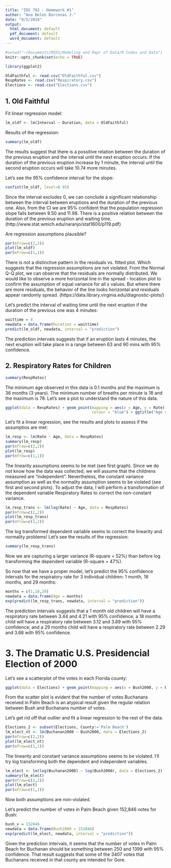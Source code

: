 ```yaml
---
title: "IDS 702 - Homework #1"
author: "Ana Belen Barcenas J."
date: "9/5/2018"
output:
  html_document: default
  pdf_document: default
  word_document: default
---
```


```r
#setwd("~/Documents/MIDS/Modeling and Repr of Data/R Codes and Data")
knitr::opts_chunk$set(echo = TRUE)
```

```r
library(ggplot2)
```


```r
OldFaithful <- read.csv("OldFaithful.csv")
RespRates <- read.csv("Respiratory.csv")
Elections <- read.csv("Elections.csv")
```


## 1. Old Faithful

Fit linear regression model:
``` r
lm_oldf <- lm(Interval ~ Duration, data = OldFaithful)
```

Results of the regression:
```r
summary(lm_oldf)
```
The results suggest that there is a possitive relation between the duration of the previous eruption and the interval until the next eruption occurs. If the duration of the previous eruption increase by 1 minute, the interval until the second eruption occurs will take 10.74 more minutes. 

Let's see the 95% confidence interval for the slope:
```r
confint(lm_oldf, level=0.95)
```
Since the interval excludes 0, we can conclude a significant relationship between the interval between eruptions and the duration of the previous one. Also, from the CI we are 95% confident that the population regression slope falls between 9.50 and 11.98. There is a positive relation between the duration of the previous eruption and waiting time.
(http://www.stat.wmich.edu/naranjo/stat1600/p119.pdf)

Are regression assumptions plausible?
```r
par(mfrow=c(2,2))
plot(lm_oldf)
par(mfrow=c(1,1))
```
There is not a distinctive pattern in the residuals vs. fitted plot. Which suggests that the regression assumptions are not violated. From the Normal Q-Q plot, we can observe that the residuals are normally distributed. We would like to observe a more horizontal line in the spread - location plot to confirm the assumption of equal variance for all x values. But where there are more residuals, the behavior of the line looks horizontal and residuals appear randomly spread. 
(https://data.library.virginia.edu/diagnostic-plots/)

Let's predict the interval of waiting time until the next eruption if the duration of the previous one was 4 minutes:
```r
waittime = 4
newdata = data.frame(Duration = waittime)
predict(lm_oldf, newdata, interval = "prediction")
```
The prediction intervals suggests that if an eruption lasts 4 minutes, the next eruption will take place in a range between 63 and 90 mins with 95% confidence. 



## 2. Respiratory Rates for Children
```r
summary(RespRates)
```
The minimum age observed in this data is 0.1 months and the maximum is 36 months (3 years). The minimum number of breaths per minute is 18 and the maximum is 78. Let's see a plot to understand the nature of this data.

```r
ggplot(data = RespRates) + geom_point(mapping = aes(x = Age, y = Rate), 
                                      colour = "blue") + ggtitle("Age vs. Respiratory Rates") + xlab("Age (months)") + ylab("Respiratory rates (breaths per min.)")
```

Let's fit a linear regression, see the results and plots to assess if the assumptios are met:
```r
lm_resp <- lm(Rate ~ Age, data = RespRates)
summary(lm_resp)
par(mfrow=c(2,2))
plot(lm_resp)
par(mfrow=c(1,1))
```
The linearity assumptions seems to be met (see first graph). Since we do not know how the data was collected, we will assume that the childrens measured are "independent". Nevertheless, the constant variance assumption as well as the normality assumption  seems to be violated (see first and second plots). To adjust the data, I will perform a transformation of the dependent variable Respiratory Rates to correct the non-constant variance.

```r
lm_resp_trans <- lm(log(Rate) ~ Age, data = RespRates)
par(mfrow=c(2,2))
plot(lm_resp_trans)
par(mfrow=c(1,1))
```
The log transformed dependent variable seems to correct the linearity and normality problems! Let's see the results of the regression:
```r
summary(lm_resp_trans)
```
Now we are capturing a larger variance (R-square = 52%) than before log transforming the dependent variable (R-square = 47%).

So now that we have a proper model, let's predict the 95% confidence intervals for the respiratory rate for 3 individual children: 1 month, 18 months, and 29 months:
```r
months = c(1,18,29)
newdata = data.frame(Age = months)
exp(predict(lm_resp_trans, newdata, interval = "prediction"))
```
The prediction intervals suggests that a 1 month old children will have a respiratory rate between 3.44 and 4.21 with 95% confidence; a 18 months child will have a respiratory rate between 3.12 and 3.89 with 95% confidence; and a 29 months child will have a respiratory rate between 2.29 and 3.68 with 95% confidence.


# 3. The Dramatic U.S. Presidencial Election of 2000

Let's see a scatterplot of the votes in each Florida county:
```r
ggplot(data = Elections) + geom_point(mapping = aes(x = Bush2000, y = Buchanan2000), colour = "red") + ggtitle("Bush vs. Buchanan votes - Florida")
```

From the scatter plot is evident that the number of votes Buchanans received in Palm Beach is an atypical result given the regular relation between Bush and Buchanans number of votes.

Let's get rid off that outlier and fit a linear regression to the rest of the data.
```r
Elections_2 <- subset(Elections, County!='Palm Beach')
lm_elect_nt <- lm(Buchanan2000 ~ Bush2000, data = Elections_2)
par(mfrow=c(2,2))
plot(lm_elect_nt)
par(mfrow=c(1,1))
```
The linearity and constant variance assumptions seems to be violated. I'll try log transforming both the dependent and independent variables.

```r
lm_elect <- lm(log(Buchanan2000) ~ log(Bush2000), data = Elections_2)
summary(lm_elect)
par(mfrow=c(2,2))
plot(lm_elect)
par(mfrow=c(1,1))
```
Now both assumptions are non-violated.

Let's predict the number of votes in Palm Beach given 152,846 votes for Bush:
```r
bush_v = 152846
newdata = data.frame(Bush2000 = 152846)
exp(predict(lm_elect, newdata, interval = "prediction"))
```
Given the prediction intervals, it seems that the number of votes in Palm Beach for Buchanan should be something between 250 and 1399 with 95% confidence. That result suggests that some of the 3407 votes that Buchanans received in that county are intended for Gore.












